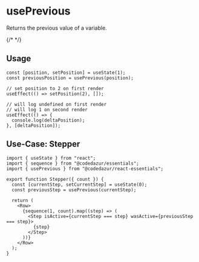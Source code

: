 

# usePrevious

Returns the previous value of a variable.

{/* <Canvas of={usePreviousStories.Default} /> */}

## Usage

```tsx
const [position, setPosition] = useState(1);
const previousPosition = usePrevious(position);

// set position to 2 on first render
useEffect(() => setPosition(2), []);

// will log undefined on first render
// will log 1 on second render
useEffect(() => {
  console.log(deltaPosition);
}, [deltaPosition]);
```

## Use-Case: Stepper

```tsx
import { useState } from "react";
import { sequence } from "@codedazur/essentials";
import { usePrevious } from "@codedazur/react-essentials";

export function Stepper({ count }) {
  const [currentStep, setCurrentStep] = useState(0);
  const previousStep = usePrevious(currentStep);

  return (
    <Row>
      {sequence(1, count).map((step) => (
        <Step isActive={currentStep === step} wasActive={previousStep === step}>
          {step}
        </Step>
      ))}
    </Row>
  );
}
```
